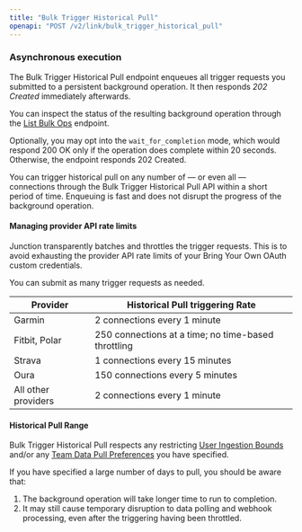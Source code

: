 ```yaml
---
title: "Bulk Trigger Historical Pull"
openapi: "POST /v2/link/bulk_trigger_historical_pull"
---
```



<ConnectionMigration />

### Asynchronous execution

The Bulk Trigger Historical Pull endpoint enqueues all trigger requests you submitted to a persistent background operation. It then responds
*202 Created* immediately afterwards.

You can inspect the status of the resulting background operation through the [List Bulk Ops](/api-reference/link/list-bulk-ops) endpoint.

Optionally, you may opt into the `wait_for_completion` mode, which would respond 200 OK only if the operation does complete within 20 seconds.
Otherwise, the endpoint responds 202 Created.

<Note>
You can trigger historical pull on any number of — or even all — connections through the Bulk Trigger Historical Pull API within a short period
of time. Enqueuing is fast and does not disrupt the progress of the background operation. 
</Note>

#### Managing provider API rate limits

Junction transparently batches and throttles the trigger requests. This is to avoid exhausting the provider API rate limits of your Bring Your Own OAuth
custom credentials.

You can submit as many trigger requests as needed.


Provider            | Historical Pull triggering Rate
------------------- | -----------------------------------------------------
Garmin              | 2 connections every 1 minute
Fitbit, Polar       | 250 connections at a time; no time-based throttling
Strava              | 1 connections every 15 minutes
Oura                | 150 connections every 5 minutes
All other providers | 2 connections every 1 minute


#### Historical Pull Range

Bulk Trigger Historical Pull respects any restricting [User Ingestion Bounds](/wearables/providers/data-ingestion-bounds) and/or any
[Team Data Pull Preferences](/wearables/providers/introduction#customizing-historical-data-pull-range) you have specified.

If you have specified a large number of days to pull, you should be aware that:

1. The background operation will take longer time to run to completion.
1. It may still cause temporary disruption to data polling and webhook processing, even after the triggering having been throttled.
